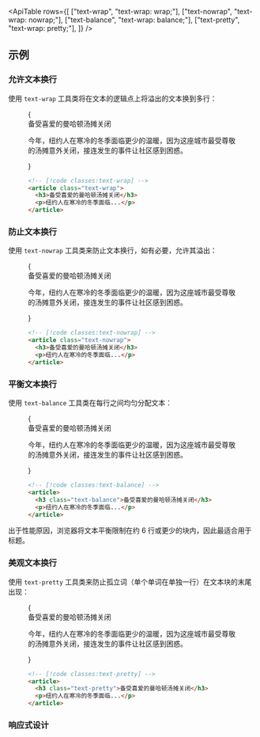 

<ApiTable
  rows={[
    ["text-wrap", "text-wrap: wrap;"],
    ["text-nowrap", "text-wrap: nowrap;"],
    ["text-balance", "text-wrap: balance;"],
    ["text-pretty", "text-wrap: pretty;"],
  ]}
/>

## 示例

### 允许文本换行

使用 `text-wrap` 工具类将在文本的逻辑点上将溢出的文本换到多行：

<Figure>

<Example padding={false}>
  {
    <div className="mx-auto grid max-w-xs gap-4 border-x border-x-pink-400/30 py-8 text-gray-700 dark:text-gray-400">
      <div className="text-xl font-semibold text-gray-900 dark:text-white">备受喜爱的曼哈顿汤摊关闭</div>
      <p className="text-sm/6">
        今年，纽约人在寒冷的冬季面临更少的温暖，因为这座城市最受尊敬的汤摊意外关闭，接连发生的事件让社区感到困惑。
      </p>
    </div>
  }
</Example>

```html
<!-- [!code classes:text-wrap] -->
<article class="text-wrap">
  <h3>备受喜爱的曼哈顿汤摊关闭</h3>
  <p>纽约人在寒冷的冬季面临...</p>
</article>
```

</Figure>

### 防止文本换行

使用 `text-nowrap` 工具类来防止文本换行，如有必要，允许其溢出：

<Figure>

<Example padding={false}>
  {
    <div className="overflow-hidden">
      <div className="mx-auto grid max-w-xs gap-4 border-x border-x-pink-400/30 py-8 text-gray-700 dark:text-gray-400">
        <div className="text-xl font-semibold text-nowrap text-gray-900 dark:text-white">
          备受喜爱的曼哈顿汤摊关闭
        </div>
        <p className="text-sm/6 text-nowrap">
          今年，纽约人在寒冷的冬季面临更少的温暖，因为这座城市最受尊敬的汤摊意外关闭，接连发生的事件让社区感到困惑。
        </p>
      </div>
    </div>
  }
</Example>

```html
<!-- [!code classes:text-nowrap] -->
<article class="text-nowrap">
  <h3>备受喜爱的曼哈顿汤摊关闭</h3>
  <p>纽约人在寒冷的冬季面临...</p>
</article>
```

</Figure>

### 平衡文本换行

使用 `text-balance` 工具类在每行之间均匀分配文本：

<Figure>

<Example padding={false}>
  {
    <div className="mx-auto grid max-w-xs gap-4 border-x border-x-pink-400/30 py-8 text-gray-700 dark:text-gray-400">
      <div className="text-xl font-semibold text-balance text-gray-900 dark:text-white">
        备受喜爱的曼哈顿汤摊关闭
      </div>
      <p className="text-sm/6">
        今年，纽约人在寒冷的冬季面临更少的温暖，因为这座城市最受尊敬的汤摊意外关闭，接连发生的事件让社区感到困惑。
      </p>
    </div>
  }
</Example>

```html
<!-- [!code classes:text-balance] -->
<article>
  <h3 class="text-balance">备受喜爱的曼哈顿汤摊关闭</h3>
  <p>纽约人在寒冷的冬季面临...</p>
</article>
```

</Figure>

出于性能原因，浏览器将文本平衡限制在约 6 行或更少的块内，因此最适合用于标题。

### 美观文本换行

使用 `text-pretty` 工具类来防止孤立词（单个单词在单独一行）在文本块的末尾出现：

<Figure>

<Example padding={false}>
  {
    <div className="mx-auto grid max-w-xs gap-4 border-x border-x-pink-400/30 py-8 text-gray-700 dark:text-gray-400">
      <div className="text-xl font-semibold text-pretty text-gray-900 dark:text-white">
        备受喜爱的曼哈顿汤摊关闭
      </div>
      <p className="text-sm/6">
        今年，纽约人在寒冷的冬季面临更少的温暖，因为这座城市最受尊敬的汤摊意外关闭，接连发生的事件让社区感到困惑。
      </p>
    </div>
  }
</Example>

```html
<!-- [!code classes:text-pretty] -->
<article>
  <h3 class="text-pretty">备受喜爱的曼哈顿汤摊关闭</h3>
  <p>纽约人在寒冷的冬季面临...</p>
</article>
```

</Figure>

### 响应式设计

<ResponsiveDesign element="h1" property="text-wrap" defaultClass="text-pretty" featuredClass="text-balance" />